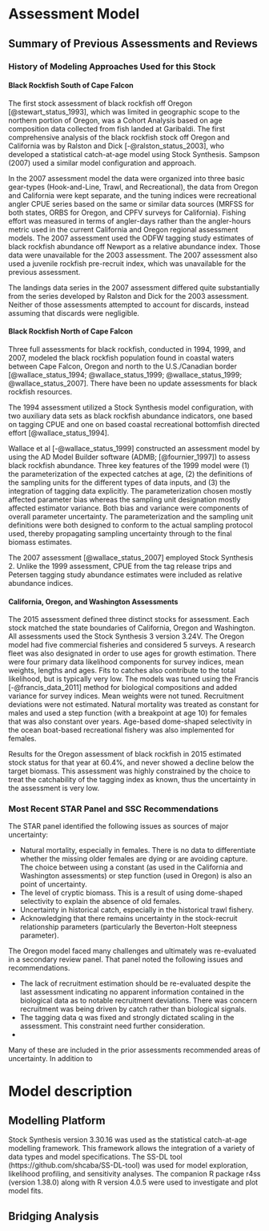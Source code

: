 # Assessment Model

## Summary of Previous Assessments and Reviews

### History of Modeling Approaches Used for this Stock

#### Black Rockfish South of Cape Falcon

The first stock assessment of black rockfish off Oregon [@stewart_status_1993], which was limited in geographic scope to the northern portion of Oregon, was a Cohort Analysis based on age composition data collected from fish landed at Garibaldi.  The first comprehensive analysis of the black rockfish stock off Oregon and California was by Ralston and Dick [-@ralston_status_2003], who developed a statistical catch-at-age model using Stock Synthesis.  Sampson (2007) used a similar model configuration and approach.

In the 2007 assessment model the data were organized into three basic gear-types (Hook-and-Line, Trawl, and Recreational), the data from Oregon and California were kept separate, and the tuning indices were recreational angler CPUE series based on the same or similar data sources (MRFSS for both states, ORBS for Oregon, and CPFV surveys for California).  Fishing effort was measured in terms of angler-days rather than the angler-hours metric used in the current California and Oregon regional assessment models.  The 2007 assessment used the ODFW tagging study estimates of black rockfish abundance off Newport as a relative abundance index.  Those data were unavailable for the 2003 assessment.  The 2007 assessment also used a juvenile rockfish pre-recruit index, which was unavailable for the previous assessment.

The landings data series in the 2007 assessment differed quite substantially from the series developed by Ralston and Dick for the 2003 assessment.  Neither of those assessments attempted to account for discards, instead assuming that discards were negligible.


#### Black Rockfish North of Cape Falcon

Three full assessments for black rockfish, conducted in 1994, 1999, and 2007, modeled the black rockfish population found in coastal waters between Cape Falcon, Oregon and north to the U.S./Canadian border [@wallace_status_1994; @wallace_status_1999; @wallace_status_1999; @wallace_status_2007].  There have been no update assessments for black rockfish resources.  

The 1994 assessment utilized a Stock Synthesis model configuration, with two auxiliary data sets as black rockfish abundance indicators, one based on tagging CPUE and one on based coastal recreational bottomfish directed effort [@wallace_status_1994].

Wallace et al [-@wallace_status_1999] constructed an assessment model by using the AD Model Builder software (ADMB; [@fournier_1997]) to assess black rockfish abundance.  Three key features of the 1999 model were (1) the parameterization of the expected catches at age, (2) the definitions of the sampling units for the different types of data inputs, and (3) the integration of tagging data explicitly.  The parameterization chosen mostly affected parameter bias whereas the sampling unit designation mostly affected estimator variance.  Both bias and variance were components of overall parameter uncertainty.  The parameterization and the sampling unit definitions were both designed to conform to the actual sampling protocol used, thereby propagating sampling uncertainty through to the final biomass estimates.

The 2007 assessment [@wallace_status_2007] employed Stock Synthesis 2.  Unlike the 1999 assessment, CPUE from the tag release trips and Petersen tagging study abundance estimates were included as relative abundance indices.

#### California, Oregon, and Washington Assessments

The 2015 assessment defined three distinct stocks for assessment. Each stock matched the state boundaries of California, Oregon and Washington. All assessments used the Stock Synthesis 3 version 3.24V. The Oregon model had five commercial fisheries and considered 5 surveys. A research fleet was also designated in order to use ages for growth estimation. There were four primary data likelihood components for survey indices, mean weights, lengths and ages. Fits to catches also contribute to the total likelihood, but is typically very low. The models was tuned using the Francis [-@francis_data_2011] method for biological compositions and added variance for survey indices. Mean weights were not tuned. Recruitment deviations were not estimated. Natural mortality was treated as constant for males and used a step function (with a breakpoint at age 10) for females that was also constant over years. Age-based dome-shaped selectivity in the ocean boat-based recreational fishery was also implemented for females.  

Results for the Oregon assessment of black rockfish in 2015 estimated stock status for that year at 60.4%, and never showed a decline below the target biomass. This assessment was highly constrained by the choice to treat the catchability of the tagging index as known, thus the uncertainty in the assessment is very low.


### Most Recent STAR Panel and SSC Recommendations

The STAR panel identified the following issues as sources of major uncertainty:

* Natural mortality, especially in females. There is no data to differentiate whether the missing older females are dying or are avoiding capture. The choice between using a constant (as used in the California and Washington assessments) or step function (used in Oregon) is also an point of uncertainty. 
* The level of cryptic biomass. This is a result of using dome-shaped selectivity to explain the absence of old females.
* Uncertainty in historical catch, especially in the historical trawl fishery.
* Acknowledging that there remains uncertainty in the stock-recruit relationship parameters (particularly the Beverton-Holt steepness parameter).

The Oregon model faced many challenges and ultimately was re-evaluated in a secondary review panel. That panel noted the following issues and recommendations.

* The lack of recruitment estimation should be re-evaluated despite the last assessment indicating no apparent information contained in the biological data as to notable recruitment deviations. There was concern recruitment was being driven by catch rather than biological signals. 
* The tagging data q was fixed and strongly dictated scaling in the assessment. This constraint need further consideration.
* 


Many of these are included in the prior assessments recommended areas of uncertainty. In addition to 


# Model description


## Modelling Platform
Stock Synthesis version 3.30.16 was used as the statistical catch-at-age modelling framework. This framework allows the integration of a variety of data types and model specifications. The SS-DL tool (https://github.com/shcaba/SS-DL-tool) was used for model exploration, likelihood profiling, and sensitivity analyses. The companion R package r4ss (version 1.38.0) along with R version 4.0.5 were used to investigate and plot model fits. 


## Bridging Analysis



